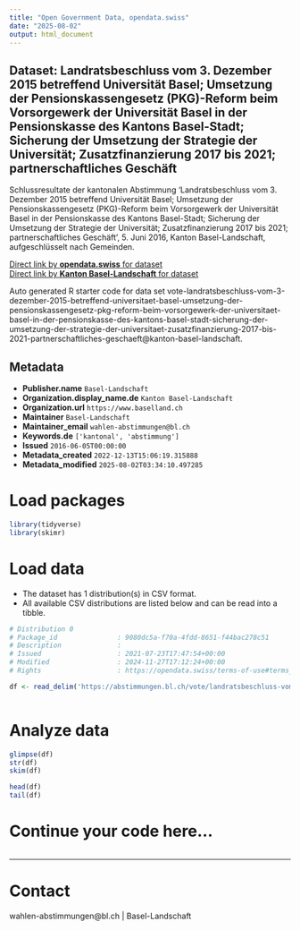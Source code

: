 ```yaml
---
title: "Open Government Data, opendata.swiss"
date: "2025-08-02"
output: html_document
---
```


## Dataset: Landratsbeschluss vom 3. Dezember 2015 betreffend Universität Basel; Umsetzung der Pensionskassengesetz (PKG)-Reform beim Vorsorgewerk der Universität Basel in der Pensionskasse des Kantons Basel-Stadt; Sicherung der Umsetzung der Strategie der Universität; Zusatzfinanzierung 2017 bis 2021; partnerschaftliches Geschäft

Schlussresultate der kantonalen Abstimmung 'Landratsbeschluss vom 3. Dezember 2015 betreffend Universität Basel; Umsetzung der Pensionskassengesetz (PKG)-Reform beim Vorsorgewerk der Universität Basel in der Pensionskasse des Kantons Basel-Stadt; Sicherung der Umsetzung der Strategie der Universität; Zusatzfinanzierung 2017 bis 2021; partnerschaftliches Geschäft', 5. Juni 2016, Kanton Basel-Landschaft, aufgeschlüsselt nach Gemeinden.

[Direct link by **opendata.swiss** for dataset](https://opendata.swiss/de/dataset/landratsbeschluss-vom-3-dezember-2015-betreffend-universitat-basel-umsetzung-der-pensionskassen)<br>
[Direct link by **Kanton Basel-Landschaft** for dataset](https://abstimmungen.bl.ch/vote/landratsbeschluss-vom-3-dezember-2015-betreffend-universitaet-basel-umsetzung-der-pensionskassengesetz-pkg-reform-beim-vorsorgewerk-der-universitaet-basel-in-der-pensionskasse-des-kantons-basel-stadt-sicherung-der-umsetzung-der-strategie-der-universitaet-zusatzfinanzierung-2017-bis-2021-partnerschaftliches-geschaeft/data)

Auto generated R starter code for data set vote-landratsbeschluss-vom-3-dezember-2015-betreffend-universitaet-basel-umsetzung-der-pensionskassengesetz-pkg-reform-beim-vorsorgewerk-der-universitaet-basel-in-der-pensionskasse-des-kantons-basel-stadt-sicherung-der-umsetzung-der-strategie-der-universitaet-zusatzfinanzierung-2017-bis-2021-partnerschaftliches-geschaeft@kanton-basel-landschaft.

## Metadata

- **Publisher.name** `Basel-Landschaft`
- **Organization.display_name.de** `Kanton Basel-Landschaft`
- **Organization.url** `https://www.baselland.ch`
- **Maintainer** `Basel-Landschaft`
- **Maintainer_email** `wahlen-abstimmungen@bl.ch`
- **Keywords.de** `['kantonal', 'abstimmung']`
- **Issued** `2016-06-05T00:00:00`
- **Metadata_created** `2022-12-13T15:06:19.315888`
- **Metadata_modified** `2025-08-02T03:34:10.497285`


# Load packages

```r

library(tidyverse)
library(skimr)

```

# Load data

-   The dataset has 1 distribution(s) in CSV format.
-   All available CSV distributions are listed below and can be read into a tibble.

```r

# Distribution 0
# Package_id               : 9080dc5a-f70a-4fdd-8651-f44bac278c51
# Description              : 
# Issued                   : 2021-07-23T17:47:54+00:00
# Modified                 : 2024-11-27T17:12:24+00:00
# Rights                   : https://opendata.swiss/terms-of-use#terms_by

df <- read_delim('https://abstimmungen.bl.ch/vote/landratsbeschluss-vom-3-dezember-2015-betreffend-universitaet-basel-umsetzung-der-pensionskassengesetz-pkg-reform-beim-vorsorgewerk-der-universitaet-basel-in-der-pensionskasse-des-kantons-basel-stadt-sicherung-der-umsetzung-der-strategie-der-universitaet-zusatzfinanzierung-2017-bis-2021-partnerschaftliches-geschaeft/data-csv')



```

# Analyze data

```r

glimpse(df)
str(df)
skim(df)

head(df)
tail(df)

```

# Continue your code here...

```r

```

------------------------------------------------------------------------

# Contact

wahlen-abstimmungen@bl.ch | Basel-Landschaft
